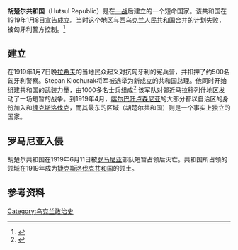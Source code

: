 {{Infobox Former Country
|conventional_long_name = 胡楚尔共和国
|native_name = Гуцульська республіка
|common_name = 胡楚尔共和国
|continent = 欧洲
|region = 东欧
|country = 乌克兰
|era = 一战
|status = Unrecognized state
|date_start = 1月8日
|year_start = 1919年
|date_end = 6月11日
|year_end = 1919年
|p1 = 奥匈帝国
|flag_p1 = Flag of Austria-Hungary 1869-1918.svg
|s1 = 西乌克兰人民共和国
|flag_s1 = Flag of Ukraine.svg
|s2 = 捷克斯洛伐克
|flag_s2 = Flag of Czechoslovakia.svg
|image_flag = Flag of Ukraine.svg
|image_map = Rahivskyi-Raion.png|270px
|image_map_caption = 胡楚尔共和国（红色）在今天[[外喀尔巴阡州|外喀尔巴阡州]]内的大致疆域，下图为该州在乌克兰境内的位置。
|image_map2 = First Czechoslovak Republic.SVG
|image_map2_caption = 胡楚尔共和国（浅蓝色）在今天乌克兰外喀尔巴阡州的大致疆域。此地区共和国灭亡后归属[[捷克斯洛伐克第一共和国|捷克斯洛伐克第一共和国]]。
|image_map3 = Zakarpattia in Ukraine.svg
|image_map3_caption = 
|capital = 亚西尼亚
|common_languages = [[乌克兰语|乌克兰语]]
|government_type = 共和国
|title_leader = 总理
|leader1 = Stepan Klochurak
|today = {{flag|Ukraine}}
}}

'''胡楚尔共和国'''（Hutsul Republic）是在[[一战|一战]]后建立的一个短命国家。该共和国在1919年1月8日宣告成立。当时这个地区与[[西乌克兰人民共和国|西乌克兰人民共和国]]合并的计划失败，被匈牙利警方控制。<ref>{{cite book |last1=Magocsi |first1=Paul Robert |authorlink1=Paul Magocsi |last2=Pop |first2=Ivan I. |title=Encyclopedia of Rusyn History and Culture |type=book |accessdate=2009-06-23 |date=June 2002 |publisher=University of Toronto Press |location=Toronto |language= |isbn=978-0-8020-3566-0 |oclc= |doi= |id= |pages=237–238 |url=http://books.google.com/books?id=ovCVDLYN_JgC&pg=PA238&lpg=PA238&dq=%22Hutsul+Republic%22&source=bl&ots=eS69C3_Goj&sig=vc8NEAlGlW7ti5uoBHvkfDUmZQw&hl=en&ei=3nVBSvWUHYuolAfi08D5CA&sa=X&oi=book_result&ct=result&resnum=5 |quote= |archive-date=2018-12-25 |archive-url=https://web.archive.org/web/20181225230053/https://books.google.com/books?id=ovCVDLYN_JgC&pg=PA238&lpg=PA238&dq=%22Hutsul+Republic%22&source=bl&ots=eS69C3_Goj&sig=vc8NEAlGlW7ti5uoBHvkfDUmZQw&hl=en&ei=3nVBSvWUHYuolAfi08D5CA&sa=X&oi=book_result&ct=result |dead-url=no }}</ref>

==建立==
在1919年1月7日晚[[拉希夫|拉希夫]]的当地民众起义对抗匈牙利的宪兵营，并扣押了约500名匈牙利警察。Stepan Klochurak将军被选举为新成立的共和国总理。他同时开始组建共和国的武装力量，由1000多名士兵组成<ref>{{cite book |last1=Klochurak |first1=Stepan |authorlink1= |title=Do Voli (Strive for freedom : Memories) |url= |type=book |year=1978 |publisher=The Carpathian Alliance |location=New York |language=uk |isbn= |oclc=17608529 |doi= |id= |bibcode=}}</ref> 该军队对邻近马拉穆列什地区发动了一场短暂的战争。到1919年4月，[[喀尔巴阡卢森尼亚|喀尔巴阡卢森尼亚]]的大部分都以自治区的身份加入和[[捷克斯洛伐克|捷克斯洛伐克]]，而其最东的区域（胡楚尔共和国）则是一个事实上独立的国家。

==罗马尼亚入侵==
胡楚尔共和国在1919年6月11日被[[罗马尼亚王国|罗马尼亚]]部队短暂占领后灭亡。共和国所占领的领域在1919年成为[[捷克斯洛伐克共和国|捷克斯洛伐克共和国]]的领土。

== 参考资料 ==
{{reflist}}

{{coord missing|Ukraine}}

[[Category:乌克兰政治史|Category:乌克兰政治史]]